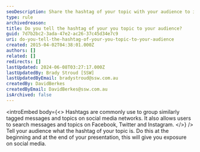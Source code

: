 ```yaml
---
seoDescription: Share the hashtag of your topic with your audience to increase social media exposure and facilitate searchability.
type: rule
archivedreason:
title: Do you tell the hashtag of your you topic to your audience?
guid: 7d7b2bc2-3ada-47e2-ac26-37c45d34e7c9
uri: do-you-tell-the-hashtag-of-your-you-topic-to-your-audience
created: 2015-04-02T04:38:01.000Z
authors: []
related: []
redirects: []
lastUpdated: 2024-06-08T03:27:17.000Z
lastUpdatedBy: Brady Stroud [SSW]
lastUpdatedByEmail: bradystroud@ssw.com.au
createdBy: DavidBerkes
createdByEmail: DavidBerkes@ssw.com.au
isArchived: false
---
```


<introEmbed
  body={<>
Hashtags are commonly use to group similarly tagged messages and topics on social media networks. It also allows users to search messages and topics on Facebook, Twitter and Instagram.
  </>}
/>
Tell your audience what the hashtag of your topic is. Do this at the beginning and at the end of your presentation, this will give you exposure on social media.
